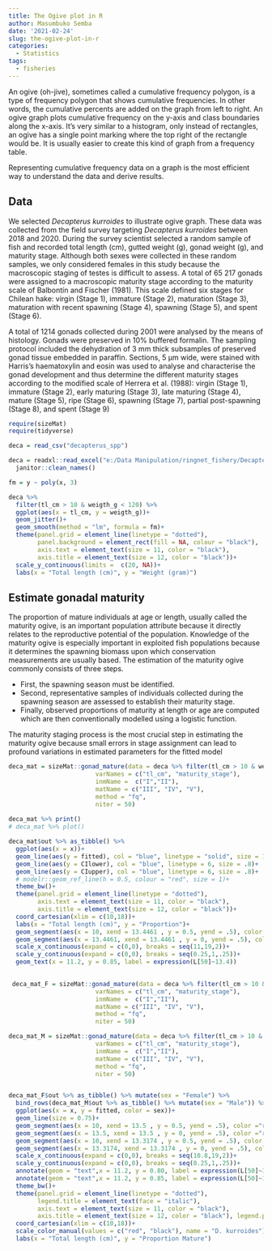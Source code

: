 ```yaml
---
title: The Ogive plot in R
author: Masumbuko Semba
date: '2021-02-24'
slug: the-ogive-plot-in-r
categories:
  - Statistics
tags:
  - fisheries
---
```


An ogive (oh-jive), sometimes called a cumulative frequency polygon, is a type of frequency polygon that shows cumulative frequencies. In other words, the cumulative percents are added on the graph from left to right. An ogive graph plots cumulative frequency on the y-axis and class boundaries along the x-axis. It’s very similar to a histogram, only instead of rectangles, an ogive has a single point marking where the top right of the rectangle would be. It is usually easier to create this kind of graph from a frequency table.

Representing cumulative frequency data on a graph is the most efficient way to understand the data and derive results.
 
## Data
We selected *Decapterus kurroides* to illustrate ogive graph.  These data was collected from the field survey targeting *Decapterus kurroides* between 2018 and 2020. During the survey scientist selected a random sample of fish and recorded total length (cm), gutted weight (g), gonad weight (g), and maturity stage. Although both sexes were collected in these random samples, we only considered females in this study because the macroscopic staging of testes is difficult to assess. A total of 65 217 gonads were assigned to a macroscopic maturity stage according to the maturity scale of Balbontín and Fischer (1981). This scale defined six stages for Chilean hake: virgin (Stage 1), immature (Stage 2), maturation (Stage 3), maturation with recent spawning (Stage 4), spawning (Stage 5), and spent (Stage 6).

A total of 1214 gonads collected during 2001 were analysed by the means of histology. Gonads were preserved in 10% buffered formalin. The sampling protocol included the dehydration of 3 mm thick subsamples of preserved gonad tissue embedded in paraffin. Sections, 5 μm wide, were stained with Harris’s haematoxylin and eosin was used to analyse and characterise the gonad development and thus determine the different maturity stages according to the modified scale of Herrera et al. (1988): virgin (Stage 1), immature (Stage 2), early maturing (Stage 3), late maturing (Stage 4), mature (Stage 5), ripe (Stage 6), spawning (Stage 7), partial post-spawning (Stage 8), and spent (Stage 9)
 
```r
require(sizeMat)
require(tidyverse)
```

```r
deca = read_csv("decapterus_spp")
```


```r
deca = readxl::read_excel("e:/Data Manipulation/ringnet_fishery/Decapterus kurroides(22525).xlsx") %>%
  janitor::clean_names()
```


```r
fm = y ~ poly(x, 3)

deca %>%
  filter(tl_cm > 10 & weigth_g < 120) %>% 
  ggplot(aes(x = tl_cm, y = weigth_g))+
  geom_jitter()+
  geom_smooth(method = "lm", formula = fm)+
  theme(panel.grid = element_line(linetype = "dotted"),
        panel.background = element_rect(fill = NA, colour = "black"),
        axis.text = element_text(size = 11, color = "black"), 
        axis.title = element_text(size = 12, color = "black"))+
  scale_y_continuous(limits =  c(20, NA))+
  labs(x = "Total length (cm)", y = "Weight (gram)")


```

## Estimate gonadal maturity

The proportion of mature individuals at age or length, usually called the maturity ogive, is an important population attribute because it directly relates to the reproductive potential of the population. Knowledge of the maturity ogive is especially important in exploited fish populations because it determines the spawning biomass upon which conservation measurements are usually based. The estimation of the maturity ogive commonly consists of three steps. 

+ First, the spawning season must be identified. 
+ Second, representative samples of individuals collected during the spawning season are assessed to establish their maturity stage.
+ Finally, observed proportions of maturity at length or age are computed which are then conventionally modelled using a logistic function.

The maturity staging process is the most crucial step in estimating the maturity ogive because small errors in stage assignment can lead to profound variations in estimated parameters for the fitted model 


```r
deca_mat = sizeMat::gonad_mature(data = deca %>% filter(tl_cm > 10 & weigth_g < 120),
                        varNames = c("tl_cm", "maturity_stage"), 
                        inmName =  c("I","II"), 
                        matName = c("III", "IV", "V"), 
                        method = "fq", 
                        niter = 50)
 
deca_mat %>% print() 
# deca_mat %>% plot()

```


```r

deca_mat$out %>% as_tibble() %>% 
  ggplot(aes(x = x))+
  geom_line(aes(y = fitted), col = "blue", linetype = "solid", size = 1.2)+
  geom_line(aes(y = CIlower), col = "blue", linetype = 6, size = .8)+
  geom_line(aes(y = CIupper), col = "blue", linetype = 6, size = .8)+
  # modelr::geom_ref_line(h = 0.5, colour = "red", size = 1)+
  theme_bw()+
  theme(panel.grid = element_line(linetype = "dotted"),
        axis.text = element_text(size = 11, color = "black"), 
        axis.title = element_text(size = 12, color = "black"))+
  coord_cartesian(xlim = c(10,18))+
  labs(x = "Total length (cm)", y = "Proportion")+
  geom_segment(aes(x = 10, xend = 13.4461 , y = 0.5, yend = .5), color ="red", size =1.2, linetype = "dashed")+
  geom_segment(aes(x = 13.4461, xend = 13.4461 , y = 0, yend = .5), color ="red", size =1.2, linetype = "dashed") +
  scale_x_continuous(expand = c(0,0), breaks = seq(11,19,2))+
  scale_y_continuous(expand = c(0,0), breaks = seq(0.25,1,.25))+
  geom_text(x = 11.2, y = 0.85, label = expression(L[50]~13.4))
 

```



```r
 deca_mat_F = sizeMat::gonad_mature(data = deca %>% filter(tl_cm > 10 & weigth_g < 120 & sex == "F"),
                        varNames = c("tl_cm", "maturity_stage"), 
                        inmName =  c("I","II"), 
                        matName = c("III", "IV", "V"), 
                        method = "fq", 
                        niter = 50)

deca_mat_M = sizeMat::gonad_mature(data = deca %>% filter(tl_cm > 10 & weigth_g < 120 & sex == "M"),
                        varNames = c("tl_cm", "maturity_stage"), 
                        inmName =  c("I","II"), 
                        matName = c("III", "IV", "V"), 
                        method = "fq", 
                        niter = 50)


deca_mat_F$out %>% as_tibble() %>% mutate(sex = "Female") %>%
  bind_rows(deca_mat_M$out %>% as_tibble() %>% mutate(sex = "Male")) %>% 
  ggplot(aes(x = x, y = fitted, color = sex))+
  geom_line(size = 0.75)+
  geom_segment(aes(x = 10, xend = 13.5 , y = 0.5, yend = .5), color ="red", size =.25, linetype = "dashed", show.legend = FALSE)+
  geom_segment(aes(x = 13.5, xend = 13.5 , y = 0, yend = .5), color ="red", size =.25, linetype = "dashed", show.legend = FALSE) +
  geom_segment(aes(x = 10, xend = 13.3174 , y = 0.5, yend = .5), color ="black", size =.25, linetype = "dashed", show.legend = FALSE)+
  geom_segment(aes(x = 13.3174, xend = 13.3174 , y = 0, yend = .5), color ="black", size =.25, linetype = "dashed", show.legend = FALSE) +
  scale_x_continuous(expand = c(0,0), breaks = seq(10.8,19,2))+
  scale_y_continuous(expand = c(0,0), breaks = seq(0.25,1,.25))+
  annotate(geom = "text",x = 11.2, y = 0.80, label = expression(L[50]~13.4), color = "black") +
  annotate(geom = "text",x = 11.2, y = 0.85, label = expression(L[50]~13.5), color = "red") +
  theme_bw()+
  theme(panel.grid = element_line(linetype = "dotted"),
        legend.title = element_text(face = "italic"),
        axis.text = element_text(size = 11, color = "black"), 
        axis.title = element_text(size = 12, color = "black"), legend.position = c(.75,.25))+
  coord_cartesian(xlim = c(10,18))+
  scale_color_manual(values = c("red", "black"), name = "D. kurroides")+
  labs(x = "Total length (cm)", y = "Proportion Mature")

```



